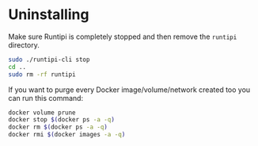 # Uninstalling

Make sure Runtipi is completely stopped and then remove the `runtipi` directory.

```bash
sudo ./runtipi-cli stop
cd ..
sudo rm -rf runtipi
```

If you want to purge every Docker image/volume/network created too you can run this command:

```bash
docker volume prune
docker stop $(docker ps -a -q)
docker rm $(docker ps -a -q)
docker rmi $(docker images -a -q)
```
